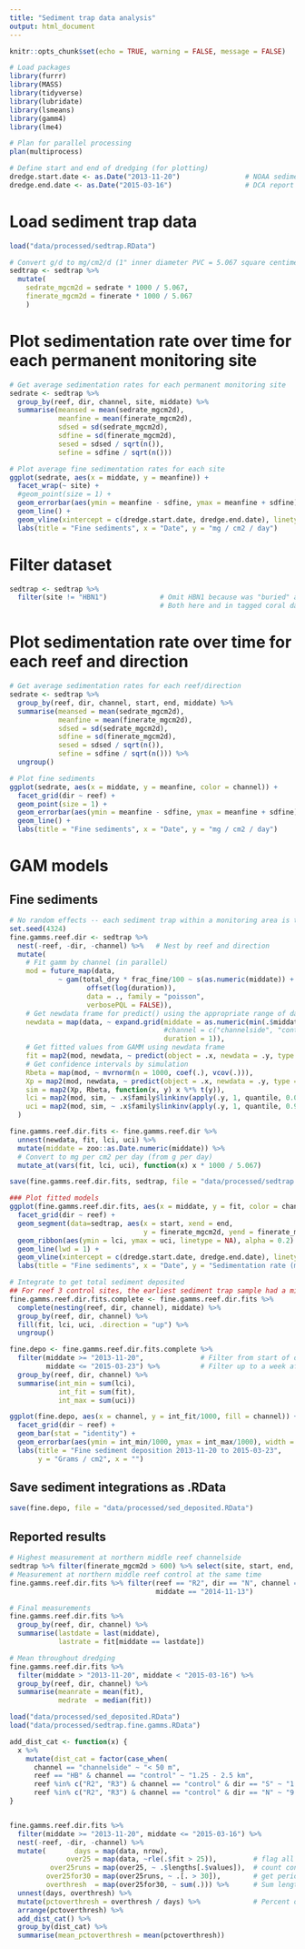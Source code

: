 ```yaml
---
title: "Sediment trap data analysis"
output: html_document
---
```


```r
knitr::opts_chunk$set(echo = TRUE, warning = FALSE, message = FALSE)

# Load packages
library(furrr)
library(MASS)
library(tidyverse)
library(lubridate)
library(lsmeans)
library(gamm4)
library(lme4)

# Plan for parallel processing
plan(multiprocess)

# Define start and end of dredging (for plotting)
dredge.start.date <- as.Date("2013-11-20")                # NOAA sediment report April 2016, page 44
dredge.end.date <- as.Date("2015-03-16")                  # DCA report August 2015, page 3
```

# Load sediment trap data
```r
load("data/processed/sedtrap.RData")

# Convert g/d to mg/cm2/d (1" inner diameter PVC = 5.067 square centimeters)
sedtrap <- sedtrap %>%
  mutate(
    sedrate_mgcm2d = sedrate * 1000 / 5.067,
    finerate_mgcm2d = finerate * 1000 / 5.067
    )
```

# Plot sedimentation rate over time for each permanent monitoring site
```r
# Get average sedimentation rates for each permanent monitoring site
sedrate <- sedtrap %>%
  group_by(reef, dir, channel, site, middate) %>%
  summarise(meansed = mean(sedrate_mgcm2d),
            meanfine = mean(finerate_mgcm2d),
            sdsed = sd(sedrate_mgcm2d),
            sdfine = sd(finerate_mgcm2d),
            sesed = sdsed / sqrt(n()),
            sefine = sdfine / sqrt(n()))

# Plot average fine sedimentation rates for each site
ggplot(sedrate, aes(x = middate, y = meanfine)) +
  facet_wrap(~ site) +
  #geom_point(size = 1) +
  geom_errorbar(aes(ymin = meanfine - sdfine, ymax = meanfine + sdfine)) +
  geom_line() + 
  geom_vline(xintercept = c(dredge.start.date, dredge.end.date), linetype = 1, lwd = 0.25) +
  labs(title = "Fine sediments", x = "Date", y = "mg / cm2 / day")
```

# Filter dataset
```r
sedtrap <- sedtrap %>%
  filter(site != "HBN1")             # Omit HBN1 because was "buried" and not monitored for a long time
                                     # Both here and in tagged coral data
```

# Plot sedimentation rate over time for each reef and direction
```r
# Get average sedimentation rates for each reef/direction
sedrate <- sedtrap %>%
  group_by(reef, dir, channel, start, end, middate) %>%
  summarise(meansed = mean(sedrate_mgcm2d),
            meanfine = mean(finerate_mgcm2d),
            sdsed = sd(sedrate_mgcm2d),
            sdfine = sd(finerate_mgcm2d),
            sesed = sdsed / sqrt(n()),
            sefine = sdfine / sqrt(n())) %>%
  ungroup()

# Plot fine sediments
ggplot(sedrate, aes(x = middate, y = meanfine, color = channel)) +
  facet_grid(dir ~ reef) +
  geom_point(size = 1) +
  geom_errorbar(aes(ymin = meanfine - sdfine, ymax = meanfine + sdfine)) +
  geom_line() +
  labs(title = "Fine sediments", x = "Date", y = "mg / cm2 / day")
```

# GAM models

## Fine sediments
```r
# No random effects -- each sediment trap within a monitoring area is treated as an independent replicate
set.seed(4324)
fine.gamms.reef.dir <- sedtrap %>%
  nest(-reef, -dir, -channel) %>%   # Nest by reef and direction
  mutate(
    # Fit gamm by channel (in parallel)
    mod = future_map(data,       
            ~ gam(total_dry * frac_fine/100 ~ s(as.numeric(middate)) +
                   offset(log(duration)),
                   data = ., family = "poisson",
                   verbosePQL = FALSE)),
    # Get newdata frame for predict() using the appropriate range of days
    newdata = map(data, ~ expand.grid(middate = as.numeric(min(.$middate):max(.$middate)),
                                      #channel = c("channelside", "control"),
                                      duration = 1)),
    # Get fitted values from GAMM using newdata frame
    fit = map2(mod, newdata, ~ predict(object = .x, newdata = .y, type = "response")),
    # Get confidence intervals by simulation
    Rbeta = map(mod, ~ mvrnorm(n = 1000, coef(.), vcov(.))),
    Xp = map2(mod, newdata, ~ predict(object = .x, newdata = .y, type = "lpmatrix")),
    sim = map2(Xp, Rbeta, function(x, y) x %*% t(y)),
    lci = map2(mod, sim, ~ .x$family$linkinv(apply(.y, 1, quantile, 0.025))),
    uci = map2(mod, sim, ~ .x$family$linkinv(apply(.y, 1, quantile, 0.975)))
  )

fine.gamms.reef.dir.fits <- fine.gamms.reef.dir %>% 
  unnest(newdata, fit, lci, uci) %>%
  mutate(middate = zoo::as.Date.numeric(middate)) %>%
  # Convert to mg per cm2 per day (from g per day)
  mutate_at(vars(fit, lci, uci), function(x) x * 1000 / 5.067)

save(fine.gamms.reef.dir.fits, sedtrap, file = "data/processed/sedtrap.fine.gamms.RData")

### Plot fitted models
ggplot(fine.gamms.reef.dir.fits, aes(x = middate, y = fit, color = channel)) +
  facet_grid(dir ~ reef) +
  geom_segment(data=sedtrap, aes(x = start, xend = end, 
                                 y = finerate_mgcm2d, yend = finerate_mgcm2d), alpha=0.4) +
  geom_ribbon(aes(ymin = lci, ymax = uci, linetype = NA), alpha = 0.2) + 
  geom_line(lwd = 1) +
  geom_vline(xintercept = c(dredge.start.date, dredge.end.date), linetype = 1, lwd = 0.25) +
  labs(title = "Fine sediments", x = "Date", y = "Sedimentation rate (mg/cm2/d)")

# Integrate to get total sediment deposited
## For reef 3 control sites, the earliest sediment trap sample had a midpoint of january 10-11, 2014. This cuts out almost 2 months of data after dredging began 11/20/13 from other sites for which we do have information on sedimentation rates. Therefore, to avoid excluding this data, we assume that the sedimentation rate at these sites from 11/20/13 until data are available is the same as the sedimentation rate at the beginning of data.
fine.gamms.reef.dir.fits.complete <- fine.gamms.reef.dir.fits %>%
  complete(nesting(reef, dir, channel), middate) %>%
  group_by(reef, dir, channel) %>%
  fill(fit, lci, uci, .direction = "up") %>%
  ungroup()

fine.depo <- fine.gamms.reef.dir.fits.complete %>%
  filter(middate >= "2013-11-20",              # Filter from start of dredging
         middate <= "2015-03-23") %>%          # Filter up to a week after date dredging ended
  group_by(reef, dir, channel) %>%
  summarise(int_min = sum(lci),
            int_fit = sum(fit),
            int_max = sum(uci))

ggplot(fine.depo, aes(x = channel, y = int_fit/1000, fill = channel)) +
  facet_grid(dir ~ reef) +
  geom_bar(stat = "identity") +
  geom_errorbar(aes(ymin = int_min/1000, ymax = int_max/1000), width = 0.25, lwd = 0.25) +
  labs(title = "Fine sediment deposition 2013-11-20 to 2015-03-23",
       y = "Grams / cm2", x = "")
```

## Save sediment integrations as .RData
```r
save(fine.depo, file = "data/processed/sed_deposited.RData")
```

## Reported results
```r
# Highest measurement at northern middle reef channelside
sedtrap %>% filter(finerate_mgcm2d > 600) %>% select(site, start, end, middate, duration, finerate_mgcm2d)
# Measurement at northern middle reef control at the same time 
fine.gamms.reef.dir.fits %>% filter(reef == "R2", dir == "N", channel == "control",
                                    middate == "2014-11-13")

# Final measurements
fine.gamms.reef.dir.fits %>%
  group_by(reef, dir, channel) %>%
  summarise(lastdate = last(middate),
            lastrate = fit[middate == lastdate])

# Mean throughout dredging
fine.gamms.reef.dir.fits %>%
  filter(middate > "2013-11-20", middate < "2015-03-16") %>%
  group_by(reef, dir, channel) %>%
  summarise(meanrate = mean(fit),
            medrate  = median(fit))
```

```r
load("data/processed/sed_deposited.RData")
load("data/processed/sedtrap.fine.gamms.RData")

add_dist_cat <- function(x) {
  x %>% 
    mutate(dist_cat = factor(case_when(
      channel == "channelside" ~ "< 50 m",
      reef == "HB" & channel == "control" ~ "1.25 - 2.5 km",
      reef %in% c("R2", "R3") & channel == "control" & dir == "S" ~ "1.25 - 2.5 km",
      reef %in% c("R2", "R3") & channel == "control" & dir == "N" ~ "9.38 km")))
}


fine.gamms.reef.dir.fits %>%
  filter(middate >= "2013-11-20", middate <= "2015-03-16") %>%
  nest(-reef, -dir, -channel) %>%
  mutate(       days = map(data, nrow),
              over25 = map(data, ~rle(.$fit > 25)),         # flag all days > 25 mg/cm2 threshold
          over25runs = map(over25, ~ .$lengths[.$values]),  # count consec days above threshold
         over25for30 = map(over25runs, ~ .[. > 30]),        # get periods over threshold for >30 days
         overthresh  = map(over25for30, ~ sum(.))) %>%      # Sum length of these periods 
  unnest(days, overthresh) %>%
  mutate(pctoverthresh = overthresh / days) %>%             # Percent of days in these periods over threshold
  arrange(pctoverthresh) %>%
  add_dist_cat() %>%
  group_by(dist_cat) %>%
  summarise(mean_pctoverthresh = mean(pctoverthresh))
```

